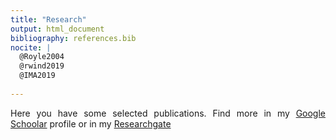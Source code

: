 ```yaml
---
title: "Research"
output: html_document
bibliography: references.bib
nocite: | 
  @Royle2004
  @rwind2019
  @IMA2019
  
---
```

<style>
body {
text-align: justify}
</style>

Here you have some selected publications. Find more in my [Google Schoolar](https://scholar.google.es/citations?hl=es&user=v3biyuIAAAAJ) profile or in my [Researchgate](https://www.researchgate.net/profile/Javier_Fernandez-Lopez)